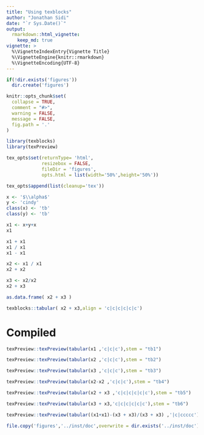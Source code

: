 ```yaml
---
title: "Using texblocks"
author: "Jonathan Sidi"
date: "`r Sys.Date()`"
output: 
  rmarkdown::html_vignette: 
    keep_md: true
vignette: >
  %\VignetteIndexEntry{Vignette Title}
  %\VignetteEngine{knitr::rmarkdown}
  %\VignetteEncoding{UTF-8}
---
```


```r

if(!dir.exists('figures'))
  dir.create('figures')

knitr::opts_chunk$set(
  collapse = TRUE,
  comment = "#>",
  warning = FALSE,
  message = FALSE,
  fig.path = '.'
)
```

```r
library(texblocks)
library(texPreview)

```
 
```r
tex_opts$set(returnType= 'html',
             resizebox = FALSE,
             fileDir = 'figures',
             opts.html = list(width='50%',height='50%'))

tex_opts$append(list(cleanup='tex'))
```

```r
x <- '$\\alpha$'
y <- 'cindy'
class(x) <- 'tb'
class(y) <- 'tb'
```
 
```r
x1 <- x+y+x
x1
```
 
```r
x1 + x1
x1 / x1
x1 - x1
```
 
```r
x2 <- x1 / x1
x2 + x2
```
 
```r
x3 <- x2/x2
x2 + x3
```

```r
as.data.frame( x2 + x3 )
```

```r
texblocks::tabular( x2 + x3,align = 'c|c|c|c|c|c')
```

# Compiled

```r
texPreview::texPreview(tabular(x1 ,'c|c|c'),stem = "tb1")

```
 
```r
texPreview::texPreview(tabular(x2 ,'c|c|c'),stem = "tb2")

```
 
```r
texPreview::texPreview(tabular(x3 ,'c|c|c'),stem = "tb3")

```
 
```r
texPreview::texPreview(tabular(x2-x2 ,'c|c|c'),stem = "tb4")

```
 
```r
texPreview::texPreview(tabular(x2 + x3 ,'c|c|c|c|c|c'),stem = "tb5")

```
 
```r
texPreview::texPreview(tabular(x3 + x3,'c|c|c|c|c|c'),stem = "tb6")

```
 
```r
texPreview::texPreview(tabular((x1+x1)-(x3 + x3)/(x3 + x3) ,'|c|ccccc'),stem = "tb7")

```

```r
file.copy('figures','../inst/doc',overwrite = dir.exists('../inst/doc'),recursive = TRUE)
```